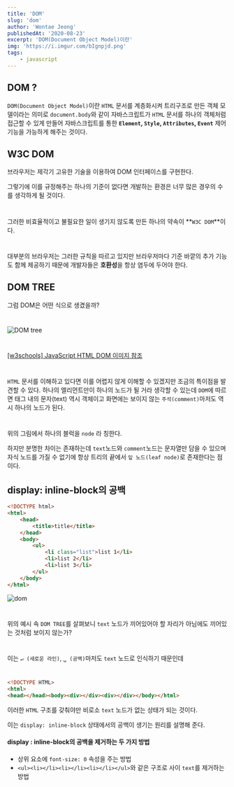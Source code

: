 ---
title: 'DOM'
slug: 'dom'
author: 'Wontae Jeong'
publishedAt: '2020-08-23'
excerpt: 'DOM(Document Object Model)이란'
img: 'https://i.imgur.com/bIgnpjd.png'
tags:
    - javascript
---

## DOM ?

`DOM(Document Object Model)`이란 `HTML` 문서를 계층화시켜 트리구조로 만든 객체 모델이라는 의미로 `document.body`와 같이 자바스크립트가 `HTML` 문서를 하나의 객체처럼 접근할 수 있게 만들어 자바스크립트를 통한 <strong>`Element`, `Style`, `Attributes`, `Event`</strong> 제어기능을 가능하게 해주는 것이다.

## W3C DOM

브라우저는 제각기 고유한 기술을 이용하여 DOM 인터페이스를 구현한다.

그렇기에 이를 규정해주는 하나의 기준이 없다면 개발하는 환경은 너무 많은 경우의 수를 생각하게 될 것이다.

#

그러한 비효율적이고 불필요한 일이 생기지 않도록 만든 하나의 약속이 **`W3C DOM`**이다.

#

대부분의 브라우저는 그러한 규칙을 따르고 있지만 브라우저마다 기준 바깥의 추가 기능도 함께 제공하기 때문에 개발자들은 **호환성**을 항상 염두에 두어야 한다.

## DOM TREE

그럼 DOM은 어떤 식으로 생겼을까?

#

<img alt="DOM tree" src="https://i.imgur.com/F6kmVKV.jpg" />

#

[[w3schools] JavaScript HTML DOM 이미지 참조](https://www.w3schools.com/js/js_htmldom.asp)

#

`HTML` 문서를 이해하고 있다면 이를 어렵지 않게 이해할 수 있겠지만 조금의 특이점을 발견할 수 있다. 하나의 엘리먼트만이 하나의 노드가 될 거라 생각할 수 있는데 `DOM`에 따르면 태그 내의 문자(text) 역시 객체이고 화면에는 보이지 않는 `주석(comment)`마저도 역시 하나의 노드가 된다.

#

<p className="box" style={{ padding: '20px 30px' }}>
    위의 그림에서 하나의 블럭을 <code>node</code> 라 칭한다.
</p>

하지만 분명한 차이는 존재하는데 `text`노드와 `comment`노드는 문자열만 담을 수 있으며 자식 노드를 가질 수 없기에 항상 트리의 끝에서 `잎 노드(leaf node)`로 존재한다는 점이다.

## display: inline-block의 공백

```html
<!DOCTYPE html>
<html>
    <head>
        <title>title</title>
    </head>
    <body>
        <ul>
            <li class="list">list 1</li>
            <li>list 2</li>
            <li>list 3</li>
        </ul>
    </body>
</html>
```

<img alt="dom" src="https://i.imgur.com/HYVdXlT.jpg" />

#

위의 예시 속 `DOM TREE`를 살펴보니 `text` 노드가 끼어있어야 할 자리가 아님에도 끼어있는 것처럼 보이지 않는가?

#

이는 `↵ (새로운 라인)`, `␣ (공백)`마저도 `text` 노드로 인식하기 때문인데

#

<!-- prettier-ignore -->
```html
<!DOCTYPE HTML>
<html>
<head></head><body><div></div><div></div></body></html>
```

이러한 `HTML` 구조를 갖춰야만 비로소 `text` 노드가 없는 상태가 되는 것이다.

이는 `display: inline-block` 상태에서의 공백이 생기는 원리를 설명해 준다.

#### display : inline-block의 공백을 제거하는 두 가지 방법

-   상위 요소에 `font-size: 0` 속성을 주는 방법
-   `<ul><li></li><li></li><li></li></ul>`와 같은 구조로 사이 `text`를 제거하는 방법
